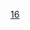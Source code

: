 {{Cat main|巴黎十六區}}
{{Paris Arrondissements|arrondissement={{{arrondissement|16e}}}}}
{{Commonscat|Paris XVIe arrondissement}}

[[Category:巴黎区份|16]]